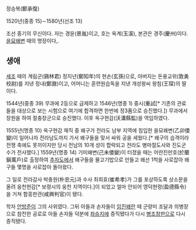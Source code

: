 정승복(鄭承復)

1520년(중종 15)∼1580년(선조 13)

조선 중기의 무신이다. 자는 경윤(景胤)이고, 호는 옥계(玉溪), 본관은 경주(慶州)이다. [[을묘왜변]] 때의 명장이다,.

== 생애 ==
[[세조]] 때의 계림군(鷄林君) 정지년(鄭知年)의 현손(玄孫)으로, 아버지는 돈용교위(敦勇校尉)를 지낸 정내(鄭鼐)이고, 어머니는 훈련원습독을 지낸 개성왕씨 왕침(王琛)의 딸이다.

1544년(중종 39) 무과에 2등으로 급제하고 1546년(명종 1) 중시(重試[* 기존의 관료들을 대상으로 보는 시험으로 여기에 합격하면 한번에 정3품으로 승진했다.]) 무과에서 장원을 하여 절충장군으로 승진했다. 이후 옥구현감(沃溝縣監)을 역임하였다.

1555년(명종 10) 옥구현감 재직 중 왜구가 전라도 남부 지역에 침입한 을묘왜변(乙卯倭變)이 일어나자 전라남도까지 가서 왜구들을 맞서 싸워 공을 세웠다.[* 왜구의 습격이라 전쟁 축에도 못끼이지만 당시 전남의 10개 성이 합락되고 전라도 병마절도사와 진도군수가 전사했다.] 1559년(명종 14) 기미왜변(己未倭變)이 터졌을 때는 어란진만호(於蘭鎭萬戶)로 출정하여 [[추자도]]에서 왜구들을 물고기밥으로 만들고 왜선 1척을 사로잡아 왜구들 몇명을 사로잡아 돌아왔다.

그 일로 전라감사 박충원(朴忠元)과 수사 최희효(崔希孝)가 그를 포상하도록 상소문을 올려 웅천현감[* 보령시의 웅천 지역이다.]이 되었고 얼마 안되어 영덕현령(盈德縣令)을 거쳐 함흥판관(咸興判官)이 됐다.

학자 [[안방준]]이 그의 사위였다. 그뒤 아들과 손자들이 [[임진왜란]] 때 군량미 조달과 의병장으로 참전한 공로로 아들 손자들 덕분에 [[좌승지]]에 증직됐다가 다시 [[병조]][[참판]]으로 다시 증직됐다.


